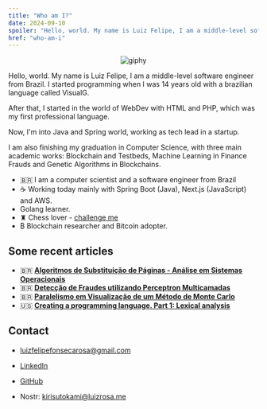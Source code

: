```yaml
---
title: "Who am I?"
date: 2024-09-10
spoiler: "Hello, world. My name is Luiz Felipe, I am a middle-level software engineer from Brazil."
href: "who-am-i"
---
```


<p align="center">
  <img src="https://media1.tenor.com/m/ZV25WCmMPr8AAAAC/kid-goku-happy.gif" alt="giphy" />

</p>

Hello, world. My name is Luiz Felipe, I am a middle-level software engineer from Brazil. I started programming when I was 14 years old with a brazilian language called VisualG.

After that, I started in the world of WebDev with HTML and PHP, which was my first professional language.

Now, I'm into Java and Spring world, working as tech lead in a startup.

I am also finishing my graduation in Computer Science, with three main academic works: Blockchain and Testbeds, Machine Learning in Finance Frauds and Genetic Algorithms in Blockchains.
  
  -  🇧🇷 I am a computer scientist and a software engineer from Brazil
  - ☕ Working today mainly with Spring Boot (Java), Next.js (JavaScript) and AWS.
  -  Golang learner.
  - ♜ Chess lover - <a href="https://www.chess.com/member/felipalds" target="_blank">challenge me</a>
  - ₿ Blockchain researcher and Bitcoin adopter.




## Some recent articles

  
  - 🇧🇷  <strong><a href="https://www.overleaf.com/read/wbcghtpmsbcg#d909bd" target="_blank">Algoritmos de Substituição de Páginas - Análise em Sistemas Operacionais</a></strong>
  - 🇧🇷 <strong><a href="https://www.overleaf.com/read/vypgwmnpzmgn#06066c" target="_blank">Detecção de Fraudes utilizando Perceptron Multicamadas</a></strong>
  - 🇧🇷  <strong><a href="https://www.overleaf.com/read/bmrhcdpghmwc#ff5777" target="_blank">Paralelismo em Visualização de um Método de Monte Carlo</a></strong>
  - 🇺🇸 <strong><a href="https://luizrosa.me/lexical-analysis/" target="_blank">Creating a programming language. Part 1: Lexical analysis</a></strong>
  

## Contact

  
  - <a href="mailto:luizfelipefonsecarosa@gmail.com">luizfelipefonsecarosa@gmail.com</a>
  
  - <a href="https://www.linkedin.com/in/felipalds/">LinkedIn</a>

  - <a href="https://www.github.com/Felipalds/">GitHub</a>

  - Nostr: kirisutokami@luizrosa.me




